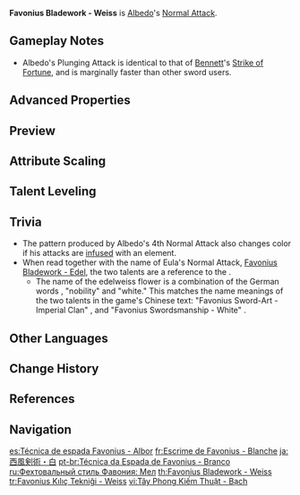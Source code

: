 {{Talent Infobox
|image         = Talent Favonius Bladework - Weiss.png
|character     = Albedo
|type          = Normal Attack
|info          = '''Normal Attack'''<br />Performs up to 5 rapid strikes.<br /><br />'''Charged Attack'''<br />Consumes a certain amount of Stamina to unleash 2 rapid sword strikes.<br /><br />'''Plunging Attack'''<br />Plunges from mid-air to strike the ground below, damaging opponents along the path and dealing [[AoE]] DMG upon impact.
|hit1          = 36.7–78.5%
|hit2          = 36.7–78.5%
|hit3          = 47.5–101%
|hit4          = 49.8–106%
|hit5          = 62.1–133%
|charged       = 47.3+60.2–101+129%
|chargedStamina= 20
|plunge        = 63.9–135%
|plungeLow     = 128–271%
|plungeHigh    = 160–338%
|scale_att1    = ATK
}}
'''Favonius Bladework - Weiss''' is [[Albedo]]'s [[Normal Attack]].

==Gameplay Notes==
* Albedo's Plunging Attack is identical to that of [[Bennett]]'s [[Strike of Fortune]], and is marginally faster than other sword users.

==Advanced Properties==
{{Advanced Properties
|title   = Normal Attack 1-Hit
|gu      = 1U
|icdtag  = Normal Attack
|icdtype = 2.5s/3 Hits
|poise   = 38.43
|impulse = 3

|title2   = Normal Attack 2-Hit
|gu2      = 1U
|icdtag2  = Normal Attack
|icdtype2 = 2.5s/3 Hits
|poise2   = 38.43
|impulse2 = 3

|title3   = Normal Attack 3-Hit
|gu3      = 1U
|icdtag3  = Normal Attack
|icdtype3 = 2.5s/3 Hits
|poise3   = 49.68
|impulse3 = 3

|title4   = Normal Attack 4-Hit
|gu4      = 1U
|icdtag4  = Normal Attack
|icdtype4 = 2.5s/3 Hits
|poise4   = 52.11
|impulse4 = 3

|title5   = Normal Attack 5-Hit
|gu5      = 1U
|icdtag5  = Normal Attack
|icdtype5 = 2.5s/3 Hits
|poise5   = 64.98
|impulse5 = 6

|title6   = Charged Attack 1-Hit
|gu6      = 1U
|icdtag6  = Normal Attack
|icdtype6 = 2.5s/3 Hits
|poise6   = 60
|impulse6 = 2

|title7   = Charged Attack 2-Hit
|gu7      = 1U
|icdtag7  = Normal Attack
|icdtype7 = 2.5s/3 Hits
|poise7   = 60
|impulse7 = 6

|title8   = Plunging Attack Collision
|gu8      = 0U
|icdtag8  = none
|poise8   = 25
|impulse8 = 2

|title9   = Low Plunge
|gu9      = 1U
|icdtag9  = none
|poise9   = 100
|impulse9 = 4
|blunt9   = 1

|title10   = High Plunge
|gu10      = 1U
|icdtag10  = none
|poise10   = 150
|impulse10 = 7
|blunt10   = 1
}}

==Preview==
{{Preview
|file1=Favonius Bladework - Weiss Normal Preview
|caption1=Normal Attack

|file2=Favonius Bladework - Weiss Charged Preview
|caption2=Charged Attack

|file3=Favonius Bladework - Weiss Plunge Preview
|caption3=Plunging Attack
}}
{{clr}}

==Attribute Scaling==
{{Talent Scaling
|talentType=Normal Attack
|levels=11
|order=hit1,hit2,hit3,hit4,hit5,charged_title,charged,stamina,plunge_title,plunge,plungelow,plungehigh
|titles=1-Hit DMG (%),2-Hit DMG (%),3-Hit DMG (%),4-Hit DMG (%),5-Hit DMG (%),Charged Attack,Charged Attack DMG (%),Charged Attack Stamina Cost,Plunging Attack,Plunge DMG (%),Low Plunge DMG (%),High Plunge DMG (%)
|hit1_1=36.74
|hit1_2=39.73
|hit1_3=42.72
|hit1_4=46.99
|hit1_5=49.98
|hit1_6=53.4
|hit1_7=58.1
|hit1_8=62.8
|hit1_9=67.5
|hit1_10=72.62
|hit1_11=78.5
|hit2_1=36.74
|hit2_2=39.73
|hit2_3=42.72
|hit2_4=46.99
|hit2_5=49.98
|hit2_6=53.4
|hit2_7=58.1
|hit2_8=62.8
|hit2_9=67.5
|hit2_10=72.62
|hit2_11=78.5
|hit3_1=47.45
|hit3_2=51.32
|hit3_3=55.18
|hit3_4=60.7
|hit3_5=64.56
|hit3_6=68.97
|hit3_7=75.04
|hit3_8=81.11
|hit3_9=87.18
|hit3_10=93.81
|hit3_11=101.39
|hit4_1=49.75
|hit4_2=53.8
|hit4_3=57.85
|hit4_4=63.63
|hit4_5=67.68
|hit4_6=72.31
|hit4_7=78.68
|hit4_8=85.04
|hit4_9=91.4
|hit4_10=98.34
|hit4_11=106.3
|hit5_1=62.07
|hit5_2=67.13
|hit5_3=72.18
|hit5_4=79.4
|hit5_5=84.45
|hit5_6=90.22
|hit5_7=98.16
|hit5_8=106.1
|hit5_9=114.04
|hit5_10=122.7
|hit5_11=132.63
|charged_1=47.3+60.2
|charged_2=51.15+65.1
|charged_3=55+70
|charged_4=60.5+77
|charged_5=64.35+81.9
|charged_6=68.75+87.5
|charged_7=74.8+95.2
|charged_8=80.85+102.9
|charged_9=86.9+110.6
|charged_10=93.5+119
|charged_11=101.06+128.63
|stamina=20
|plunge_1=63.93
|plunge_2=69.14
|plunge_3=74.34
|plunge_4=81.77
|plunge_5=86.98
|plunge_6=92.92
|plunge_7=101.1
|plunge_8=109.28
|plunge_9=117.46
|plunge_10=126.38
|plunge_11=135.3
|plungelow_1=127.84
|plungelow_2=138.24
|plungelow_3=148.65
|plungelow_4=163.51
|plungelow_5=173.92
|plungelow_6=185.81
|plungelow_7=202.16
|plungelow_8=218.51
|plungelow_9=234.86
|plungelow_10=252.7
|plungelow_11=270.54
|plungehigh_1=159.68
|plungehigh_2=172.67
|plungehigh_3=185.67
|plungehigh_4=204.24
|plungehigh_5=217.23
|plungehigh_6=232.09
|plungehigh_7=252.51
|plungehigh_8=272.93
|plungehigh_9=293.36
|plungehigh_10=315.64
|plungehigh_11=337.92
}}

==Talent Leveling==
{{Talent Upgrade|Albedo}}

==Trivia==
* The pattern produced by Albedo's 4th Normal Attack also changes color if his attacks are [[Elemental Infusion|infused]] with an element.
* When read together with the name of Eula's Normal Attack, [[Favonius Bladework - Edel]], the two talents are a reference to the {{w|Leontopodium nivale|edelweiss flower}}.
** The name of the edelweiss flower is a combination of the German words {{wt|edel#German|edel}}, "nobility" and {{wt|weiß#German|weiß}} "white." This matches the name meanings of the two talents in the game's Chinese text: "Favonius Sword-Art - Imperial Clan" {{Lang|zh=西风剑术・宗室}}, and "Favonius Swordsmanship - White" {{Lang|zh=西风剑术・白}}.

==Other Languages==
{{Other Languages
|en      = Favonius Bladework - Weiss
|en_tl   = Favonius Bladework - White
|en_lang = de
|en_note = Weiss should be written with "ß", but that character can be replaced by "ss" if it isn't available on the keyboard.
|zhs     = 西风剑术・白
|zhs_rm  = Xīfēng Jiànshù - Bái
|zht     = 西風劍術・白
|zht_rm  = Xīfēng Jiànshù - Bái
|zh_tl   = {{Lex|Favonius|zh}} Swordmanship - White
|ja      = 西風剣術・白
|ja_rm   = Sepyurosu Kenjutsu - Shiro<ref>{{Ref/VO|Eula|Chat: Bladework|ja}}</ref>
|ja_tl   = {{Lex|Favonius|ja}} Swordmanship - White
|ko      = 페보니우스 검술・백
|ko_rm   = Peboniuseu Geomsul - Baek
|ko_tl   = Favonius Bladework - White
|es      = Técnica de espada Favonius - Albor
|es_tl   = Favonius Sword Technique - Dawn
|fr      = Escrime de Favonius - Blanche
|fr_tl   = Favonius Fencing - White
|ru      = Фехтовальный стиль Фавония: Мел
|ru_tl   = Favonius Fencing Style: Chalk
|th      = Favonius Bladework - Weiss
|vi      = Tây Phong Kiếm Thuật - Bạch
|vi_tl   = West Wind Swordmanship - White
|de      = Favonius-Schwertkunst – Weiß
|de_tl   = Favonius Swordart - White
|id      = Favonius Bladework - Weiss
|pt      = Técnica da Espada de Favonius - Branco
|pt_tl   = Favonius Sword Technique - White
|tr      = Favonius Kılıç Tekniği - Weiss
|tr_tl   = 
|it      = Tecnica di Favonius - Weiss
|it_tl   = Favonius Technique - Weiss
}}

==Change History==
{{Change History|1.2}}

==References==
{{Reflist}}

==Navigation==
{{Talent Navbox|Albedo}}

[[es:Técnica de espada Favonius - Albor]]
[[fr:Escrime de Favonius - Blanche]]
[[ja:西風剣術・白]]
[[pt-br:Técnica da Espada de Favonius - Branco]]
[[ru:Фехтовальный стиль Фавония: Мел]]
[[th:Favonius Bladework - Weiss]]
[[tr:Favonius Kılıç Tekniği - Weiss]]
[[vi:Tây Phong Kiếm Thuật - Bạch]]
